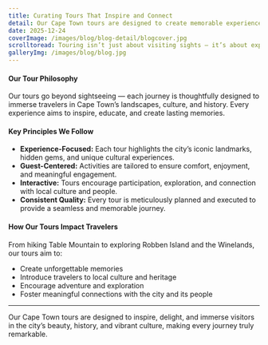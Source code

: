 ---
title: Curating Tours That Inspire and Connect
detail: Our Cape Town tours are designed to create memorable experiences, foster connections, and showcase the city’s beauty, culture, and history.
date: 2025-12-24
coverImage: /images/blog/blog-detail/blogcover.jpg
scrolltoread: Touring isn’t just about visiting sights — it’s about experiencing, learning, and connecting with Cape Town in a meaningful way. Discover how our approach makes every tour unforgettable.
galleryImg: /images/blog/blog.jpg 
---

#### Our Tour Philosophy

Our tours go beyond sightseeing — each journey is thoughtfully designed to immerse travelers in Cape Town’s landscapes, culture, and history. Every experience aims to inspire, educate, and create lasting memories.

#### Key Principles We Follow

- **Experience-Focused:** Each tour highlights the city’s iconic landmarks, hidden gems, and unique cultural experiences.  
- **Guest-Centered:** Activities are tailored to ensure comfort, enjoyment, and meaningful engagement.  
- **Interactive:** Tours encourage participation, exploration, and connection with local culture and people.  
- **Consistent Quality:** Every tour is meticulously planned and executed to provide a seamless and memorable journey.

#### How Our Tours Impact Travelers

From hiking Table Mountain to exploring Robben Island and the Winelands, our tours aim to:  
- Create unforgettable memories  
- Introduce travelers to local culture and heritage  
- Encourage adventure and exploration  
- Foster meaningful connections with the city and its people

---

Our Cape Town tours are designed to inspire, delight, and immerse visitors in the city’s beauty, history, and vibrant culture, making every journey truly remarkable.
